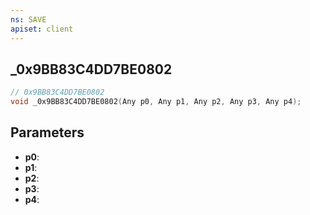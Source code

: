 ```yaml
---
ns: SAVE
apiset: client
---
```

## _0x9BB83C4DD7BE0802

```c
// 0x9BB83C4DD7BE0802
void _0x9BB83C4DD7BE0802(Any p0, Any p1, Any p2, Any p3, Any p4);
```


## Parameters
* **p0**:
* **p1**:
* **p2**:
* **p3**:
* **p4**: